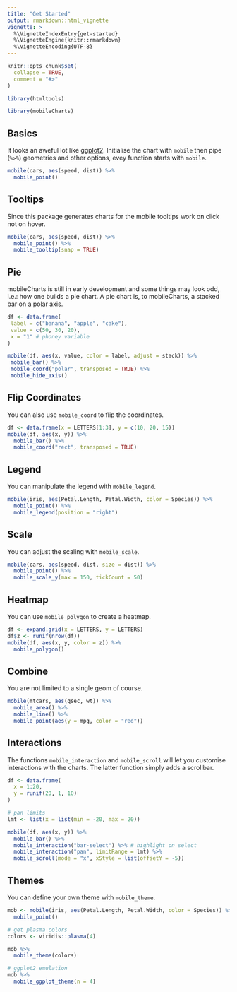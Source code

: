 ```yaml
---
title: "Get Started"
output: rmarkdown::html_vignette
vignette: >
  %\VignetteIndexEntry{get-started}
  %\VignetteEngine{knitr::rmarkdown}
  %\VignetteEncoding{UTF-8}
---
```


```r
knitr::opts_chunk$set(
  collapse = TRUE,
  comment = "#>"
)

library(htmltools)
```

```r
library(mobileCharts)
```

## Basics

It looks an aweful lot like [ggplot2](https://ggplot2.tidyverse.org/). Initialise the chart with `mobile` then pipe (`%>%`) geometries and other options, evey function starts with `mobile`.

```r
mobile(cars, aes(speed, dist)) %>% 
  mobile_point()
```

## Tooltips

Since this package generates charts for the mobile tooltips work on click not on hover.

```r
mobile(cars, aes(speed, dist)) %>% 
  mobile_point() %>% 
  mobile_tooltip(snap = TRUE)
```

## Pie

mobileCharts is still in early development and some things may look odd, i.e.: how one builds a pie chart. A pie chart is, to mobileCharts, a stacked bar on a polar axis.

```r
df <- data.frame(
 label = c("banana", "apple", "cake"),
 value = c(50, 30, 20),
 x = "1" # phoney variable
)

mobile(df, aes(x, value, color = label, adjust = stack)) %>% 
 mobile_bar() %>% 
 mobile_coord("polar", transposed = TRUE) %>% 
 mobile_hide_axis()
```

## Flip Coordinates

You can also use `mobile_coord` to flip the coordinates.

```r
df <- data.frame(x = LETTERS[1:3], y = c(10, 20, 15))
mobile(df, aes(x, y)) %>% 
  mobile_bar() %>% 
  mobile_coord("rect", transposed = TRUE)
```

## Legend

You can manipulate the legend with `mobile_legend`.

```r
mobile(iris, aes(Petal.Length, Petal.Width, color = Species)) %>% 
  mobile_point() %>% 
  mobile_legend(position = "right")
```

## Scale

You can adjust the scaling with `mobile_scale`.

```r
mobile(cars, aes(speed, dist, size = dist)) %>% 
  mobile_point() %>% 
  mobile_scale_y(max = 150, tickCount = 50)
```

## Heatmap

You can use `mobile_polygon` to create a heatmap.

```r
df <- expand.grid(x = LETTERS, y = LETTERS)
df$z <- runif(nrow(df))
mobile(df, aes(x, y, color = z)) %>% 
  mobile_polygon()
```

## Combine

You are not limited to a single geom of course.

```r
mobile(mtcars, aes(qsec, wt)) %>% 
  mobile_area() %>% 
  mobile_line() %>% 
  mobile_point(aes(y = mpg, color = "red"))
```

## Interactions

The functions `mobile_interaction` and `mobile_scroll` will let you customise interactions with the charts. The latter function simply adds a scrollbar.

```r
df <- data.frame(
  x = 1:20,
  y = runif(20, 1, 10)
)

# pan limits
lmt <- list(x = list(min = -20, max = 20))

mobile(df, aes(x, y)) %>% 
  mobile_bar() %>% 
  mobile_interaction("bar-select") %>% # highlight on select
  mobile_interaction("pan", limitRange = lmt) %>% 
  mobile_scroll(mode = "x", xStyle = list(offsetY = -5))
```

## Themes

You can define your own theme with `mobile_theme`.

```r
mob <- mobile(iris, aes(Petal.Length, Petal.Width, color = Species)) %>% 
  mobile_point() 

# get plasma colors
colors <- viridis::plasma(4)

mob %>% 
  mobile_theme(colors)

# ggplot2 emulation
mob %>% 
  mobile_ggplot_theme(n = 4)
```
